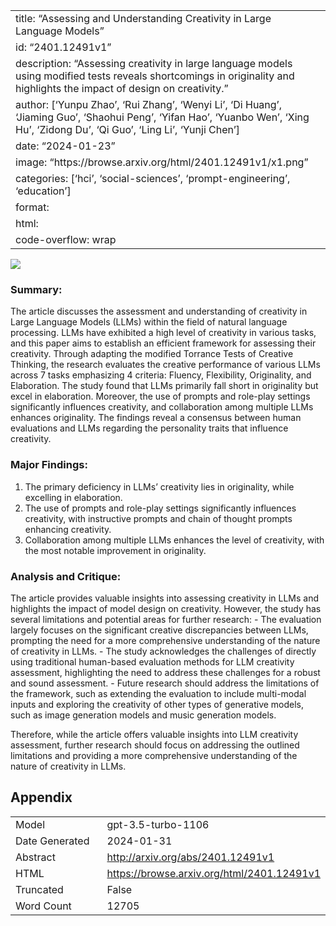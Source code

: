 
---
title: "Assessing and Understanding Creativity in Large Language Models"
id: "2401.12491v1"
description: "Assessing creativity in large language models using modified tests reveals shortcomings in originality and highlights the impact of design on creativity."
author: ['Yunpu Zhao', 'Rui Zhang', 'Wenyi Li', 'Di Huang', 'Jiaming Guo', 'Shaohui Peng', 'Yifan Hao', 'Yuanbo Wen', 'Xing Hu', 'Zidong Du', 'Qi Guo', 'Ling Li', 'Yunji Chen']
date: "2024-01-23"
image: "https://browse.arxiv.org/html/2401.12491v1/x1.png"
categories: ['hci', 'social-sciences', 'prompt-engineering', 'education']
format:
  html:
    code-overflow: wrap
---

![](https://browse.arxiv.org/html/2401.12491v1/x1.png)

### Summary:

The article discusses the assessment and understanding of creativity in Large Language Models (LLMs) within the field of natural language processing. LLMs have exhibited a high level of creativity in various tasks, and this paper aims to establish an efficient framework for assessing their creativity. Through adapting the modified Torrance Tests of Creative Thinking, the research evaluates the creative performance of various LLMs across 7 tasks emphasizing 4 criteria: Fluency, Flexibility, Originality, and Elaboration. The study found that LLMs primarily fall short in originality but excel in elaboration. Moreover, the use of prompts and role-play settings significantly influences creativity, and collaboration among multiple LLMs enhances originality. The findings reveal a consensus between human evaluations and LLMs regarding the personality traits that influence creativity.

### Major Findings:
1. The primary deficiency in LLMs' creativity lies in originality, while excelling in elaboration.
2. The use of prompts and role-play settings significantly influences creativity, with instructive prompts and chain of thought prompts enhancing creativity.
3. Collaboration among multiple LLMs enhances the level of creativity, with the most notable improvement in originality.

### Analysis and Critique:
The article provides valuable insights into assessing creativity in LLMs and highlights the impact of model design on creativity. However, the study has several limitations and potential areas for further research:
- The evaluation largely focuses on the significant creative discrepancies between LLMs, prompting the need for a more comprehensive understanding of the nature of creativity in LLMs.
- The study acknowledges the challenges of directly using traditional human-based evaluation methods for LLM creativity assessment, highlighting the need to address these challenges for a robust and sound assessment.
- Future research should address the limitations of the framework, such as extending the evaluation to include multi-modal inputs and exploring the creativity of other types of generative models, such as image generation models and music generation models. 

Therefore, while the article offers valuable insights into LLM creativity assessment, further research should focus on addressing the outlined limitations and providing a more comprehensive understanding of the nature of creativity in LLMs.

## Appendix

|          |          |
|----------|----------|
| Model     | gpt-3.5-turbo-1106       |
| Date Generated     | 2024-01-31       |
| Abstract | [http://arxiv.org/abs/2401.12491v1](http://arxiv.org/abs/2401.12491v1)        |
| HTML     | [https://browse.arxiv.org/html/2401.12491v1](https://browse.arxiv.org/html/2401.12491v1)       |
| Truncated       | False       |
| Word Count       | 12705       |